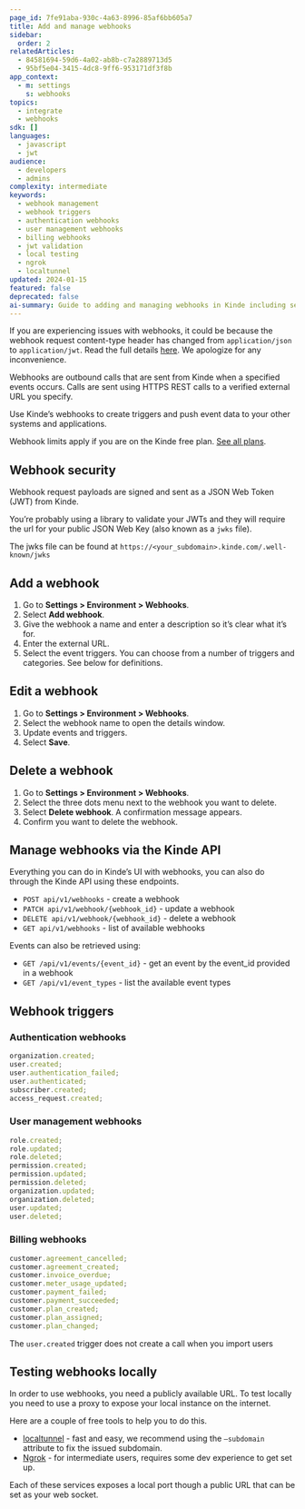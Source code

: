 ```yaml
---
page_id: 7fe91aba-930c-4a63-8996-85af6bb605a7
title: Add and manage webhooks
sidebar:
  order: 2
relatedArticles:
  - 84581694-59d6-4a02-ab8b-c7a2889713d5
  - 95bf5e04-3415-4dc8-9ff6-953171df3f8b
app_context:
  - m: settings
    s: webhooks
topics:
  - integrate
  - webhooks
sdk: []
languages:
  - javascript
  - jwt
audience:
  - developers
  - admins
complexity: intermediate
keywords:
  - webhook management
  - webhook triggers
  - authentication webhooks
  - user management webhooks
  - billing webhooks
  - jwt validation
  - local testing
  - ngrok
  - localtunnel
updated: 2024-01-15
featured: false
deprecated: false
ai-summary: Guide to adding and managing webhooks in Kinde including security setup, trigger configuration, API management, and local testing with proxy tools.
---
```


<Aside type="warning">

If you are experiencing issues with webhooks, it could be because the webhook request content-type header has changed from `application/json` to `application/jwt`. Read the full details [here](https://kinde.notion.site/Important-notice-for-webhooks-users-7fcf184faece41368603e513267dffc6). We apologize for any inconvenience.

</Aside>

Webhooks are outbound calls that are sent from Kinde when a specified events occurs. Calls are sent using HTTPS REST calls to a verified external URL you specify.

Use Kinde’s webhooks to create triggers and push event data to your other systems and applications.

<Aside type="upgrade">

Webhook limits apply if you are on the Kinde free plan. [See all plans](https://kinde.com/pricing/).

</Aside>

## Webhook security

Webhook request payloads are signed and sent as a JSON Web Token (JWT) from Kinde.

You’re probably using a library to validate your JWTs and they will require the url for your public JSON Web Key (also known as a `jwks` file).

The jwks file can be found at `https://<your_subdomain>.kinde.com/.well-known/jwks`

## Add a webhook

1. Go to **Settings > Environment > Webhooks**.
2. Select **Add webhook**.
3. Give the webhook a name and enter a description so it’s clear what it’s for.
4. Enter the external URL.
5. Select the event triggers. You can choose from a number of triggers and categories. See below for definitions.

## Edit a webhook

1. Go to **Settings > Environment > Webhooks**.
2. Select the webhook name to open the details window.
3. Update events and triggers.
4. Select **Save**.

## Delete a webhook

1. Go to **Settings > Environment > Webhooks**.
2. Select the three dots menu next to the webhook you want to delete.
3. Select **Delete webhook**. A confirmation message appears.
4. Confirm you want to delete the webhook.

## Manage webhooks via the Kinde API

Everything you can do in Kinde’s UI with webhooks, you can also do through the Kinde API using these endpoints.

- `POST api/v1/webhooks` - create a webhook
- `PATCH api/v1/webhook/{webhook_id}` - update a webhook
- `DELETE api/v1/webhook/{webhook_id}` - delete a webhook
- `GET api/v1/webhooks` - list of available webhooks

Events can also be retrieved using:

- `GET /api/v1/events/{event_id}` - get an event by the event_id provided in a webhook
- `GET /api/v1/event_types` - list the available event types

## Webhook triggers

### Authentication webhooks

```jsx
organization.created;
user.created;
user.authentication_failed;
user.authenticated;
subscriber.created;
access_request.created;
```

### User management webhooks

```jsx
role.created;
role.updated;
role.deleted;
permission.created;
permission.updated;
permission.deleted;
organization.updated;
organization.deleted;
user.updated;
user.deleted;
```

### Billing webhooks

```jsx
customer.agreement_cancelled;
customer.agreement_created;
customer.invoice_overdue;
customer.meter_usage_updated;
customer.payment_failed;
customer.payment_succeeded;
customer.plan_created;
customer.plan_assigned;
customer.plan_changed;
```

<Aside>

The `user.created` trigger does not create a call when you import users

</Aside>

## Testing webhooks locally

In order to use webhooks, you need a publicly available URL. To test locally you need to use a proxy to expose your local instance on the internet.

Here are a couple of free tools to help you to do this.

- [localtunnel](https://theboroer.github.io/localtunnel-www/) - fast and easy, we recommend using the `—subdomain` attribute to fix the issued subdomain.
- [Ngrok](https://ngrok.com/) - for intermediate users, requires some dev experience to get set up.

Each of these services exposes a local port though a public URL that can be set as your web socket.
